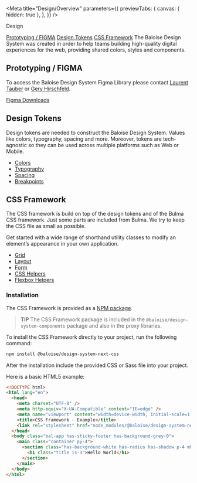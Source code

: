 
<Meta
  title="Design/Overview"
  parameters={{
    previewTabs: {
      canvas: { hidden: true },
    },
  }}
/>

<bal-doc-banner subtitle="">Design</bal-doc-banner>

<bal-doc-tabs>
  <a href="#prototyping--figma">Prototyping / FIGMA</a>
  <a href="#design-tokens">Design Tokens</a>
  <a href="#css-framework">CSS Framework</a>
</bal-doc-tabs>

<bal-doc-lead>
  The Baloise Design System was created in order to help teams building high-quality digital experiences for the web,
  providing shared colors, styles and components.
</bal-doc-lead>

## Prototyping / FIGMA

To access the Baloise Design System Figma Library please contact [Laurent Tauber](https://github.com/Gagne87) or [Gery Hirschfeld](https://github.com/hirsch88).

[Figma Downloads](https://www.figma.com/downloads/)

## Design Tokens

Design tokens are needed to construct the Baloise Design System. Values like colors, typography, spacing and more.
Moreover, tokens are tech-agnostic so they can be used across multiple platforms such as Web or Mobile.

- [Colors](?path=/story/design-colors--page)
- [Typography](?path=/story/design-typography--page)
- [Spacing](?path=/story/design-spacing--page)
- [Breakpoints](?path=/story/design-breakpoints--page)

## CSS Framework

The CSS framework is build on top of the design tokens and of the Bulma CSS framework. Just some parts are
included from Bulma. We try to keep the CSS file as small as possible.

Get started with a wide range of shorthand utility classes to modify an element’s appearance in your own application.

- [Grid](?path=/story/design-grid--page)
- [Layout](?path=/story/design-page-layout--page)
- [Form](?path=/story/design-form--page)
- [CSS Helpers](?path=/story/design-css-helpers--page)
- [Flexbox Helpers](?path=/story/design-flexbox-helpers--page)

### Installation

The CSS Framework is provided as a [NPM package](https://www.npmjs.com/package/@baloise/design-system-fonts).

> **TIP**
> The CSS Framework package is included in the `@baloise/design-system-components` package and also in the proxy libraries.

To install the CSS Framework directly to your project, run the following command:

```bash
npm install @baloise/design-system-next-css
```

After the installation include the provided CSS or Sass file into your project.

Here is a basic HTML5 example:

```html
<!DOCTYPE html>
<html lang="en">
  <head>
    <meta charset="UTF-8" />
    <meta http-equiv="X-UA-Compatible" content="IE=edge" />
    <meta name="viewport" content="width=device-width, initial-scale=1.0" />
    <title>CSS Framework - Example</title>
    <link rel="stylesheet" href="node_modules/@baloise/design-system-next-css/css/baloise-design-system.css" />
  </head>
  <body class="bal-app has-sticky-footer has-background-grey-0">
    <main class="container py-4">
      <section class="has-background-white has-radius has-shadow p-4 mb-4">
        <h1 class="title is-3">Hello World</h1>
      </section>
    </main>
  </body>
</html>
```

<bal-doc-github link="/stories/design/00-overview.stories.mdx"></bal-doc-github>
